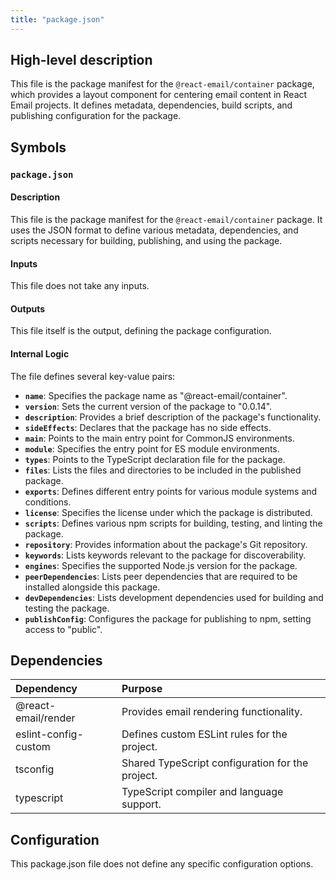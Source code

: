 ```yaml
---
title: "package.json"
---
```


## High-level description
This file is the package manifest for the `@react-email/container` package, which provides a layout component for centering email content in React Email projects. It defines metadata, dependencies, build scripts, and publishing configuration for the package.

## Symbols
### `package.json`
#### Description
This file is the package manifest for the `@react-email/container` package. It uses the JSON format to define various metadata, dependencies, and scripts necessary for building, publishing, and using the package.

#### Inputs
This file does not take any inputs.

#### Outputs
This file itself is the output, defining the package configuration.

#### Internal Logic
The file defines several key-value pairs:

- **`name`**: Specifies the package name as "@react-email/container".
- **`version`**: Sets the current version of the package to "0.0.14".
- **`description`**: Provides a brief description of the package's functionality.
- **`sideEffects`**: Declares that the package has no side effects.
- **`main`**: Points to the main entry point for CommonJS environments.
- **`module`**: Specifies the entry point for ES module environments.
- **`types`**: Points to the TypeScript declaration file for the package.
- **`files`**: Lists the files and directories to be included in the published package.
- **`exports`**: Defines different entry points for various module systems and conditions.
- **`license`**: Specifies the license under which the package is distributed.
- **`scripts`**: Defines various npm scripts for building, testing, and linting the package.
- **`repository`**: Provides information about the package's Git repository.
- **`keywords`**: Lists keywords relevant to the package for discoverability.
- **`engines`**: Specifies the supported Node.js version for the package.
- **`peerDependencies`**: Lists peer dependencies that are required to be installed alongside this package.
- **`devDependencies`**: Lists development dependencies used for building and testing the package.
- **`publishConfig`**:  Configures the package for publishing to npm, setting access to "public".

## Dependencies
| Dependency | Purpose |
|:-----------|:--------|
| @react-email/render | Provides email rendering functionality. |
| eslint-config-custom | Defines custom ESLint rules for the project. |
| tsconfig | Shared TypeScript configuration for the project. |
| typescript | TypeScript compiler and language support. |

## Configuration
This package.json file does not define any specific configuration options. 
